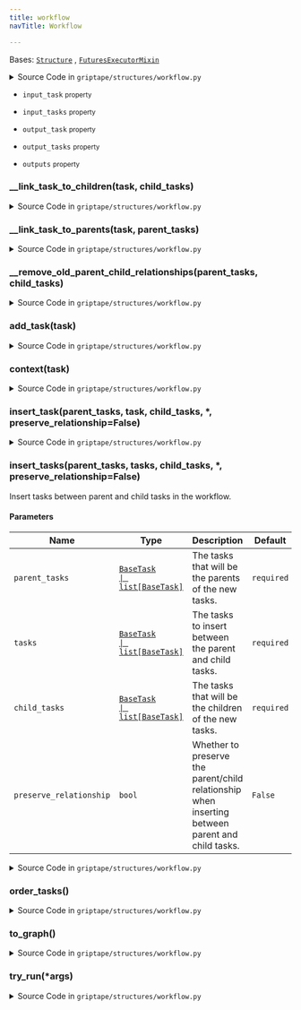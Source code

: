 ```yaml
---
title: workflow
navTitle: Workflow

---
```


<span id="griptape.structures.workflow.Workflow"></span>

Bases:
 [`Structure`](./#griptape.structures.Structure "Structure (griptape.structures.Structure)")
,  [`FuturesExecutorMixin`](../mixins/futures_executor_mixin.mdx#griptape.mixins.futures_executor_mixin.FuturesExecutorMixin "FuturesExecutorMixin (griptape.mixins.futures_executor_mixin.FuturesExecutorMixin)")

<details><summary>Source Code in <code>griptape&#47;structures&#47;workflow.py</code></summary>

```python
@define
class Workflow(Structure, FuturesExecutorMixin):
    @property
    def input_task(self) -> Optional[BaseTask]:
        return self.order_tasks()[0] if self.tasks else None

    @property
    def output_task(self) -> Optional[BaseTask]:
        return self.order_tasks()[-1] if self.tasks else None

    @property
    def input_tasks(self) -> list[BaseTask]:
        return [task for task in self.tasks if not task.parents]

    @property
    def output_tasks(self) -> list[BaseTask]:
        return [task for task in self.tasks if not task.children]

    @property
    def outputs(self) -> list[BaseArtifact]:
        return [task.output for task in self.output_tasks if task.output is not None]

    def add_task(self, task: BaseTask) -> BaseTask:
        if (existing_task := self.try_find_task(task.id)) is not None:
            return existing_task

        task.preprocess(self)

        self._tasks.append(task)

        return task

    def insert_tasks(
        self,
        parent_tasks: BaseTask | list[BaseTask],
        tasks: BaseTask | list[BaseTask],
        child_tasks: BaseTask | list[BaseTask],
        *,
        preserve_relationship: bool = False,
    ) -> list[BaseTask]:
        """Insert tasks between parent and child tasks in the workflow.

        Args:
            parent_tasks: The tasks that will be the parents of the new tasks.
            tasks: The tasks to insert between the parent and child tasks.
            child_tasks: The tasks that will be the children of the new tasks.
            preserve_relationship: Whether to preserve the parent/child relationship when inserting between parent and child tasks.
        """
        if not isinstance(parent_tasks, list):
            parent_tasks = [parent_tasks]
        if not isinstance(tasks, list):
            tasks = [tasks]
        if not isinstance(child_tasks, list):
            child_tasks = [child_tasks]

        for task in tasks:
            self.insert_task(parent_tasks, task, child_tasks, preserve_relationship=preserve_relationship)

        return tasks

    def insert_task(
        self,
        parent_tasks: list[BaseTask],
        task: BaseTask,
        child_tasks: list[BaseTask],
        *,
        preserve_relationship: bool = False,
    ) -> BaseTask:
        task.preprocess(self)

        self.__link_task_to_children(task, child_tasks)

        if not preserve_relationship:
            self.__remove_old_parent_child_relationships(parent_tasks, child_tasks)

        last_parent_index = self.__link_task_to_parents(task, parent_tasks)

        # Insert the new task once, just after the last parent task
        self._tasks.insert(last_parent_index + 1, task)

        return task

    @observable
    def try_run(self, *args) -> Workflow:
        exit_loop = False

        with self.create_futures_executor() as futures_executor:
            while not self.is_finished() and not exit_loop:
                futures_list = {}
                ordered_tasks = self.order_tasks()

                for task in ordered_tasks:
                    if task.can_run():
                        future = futures_executor.submit(with_contextvars(task.run))
                        futures_list[future] = task

                # Wait for all tasks to complete
                for future in futures.as_completed(futures_list):
                    if isinstance(future.result(), ErrorArtifact) and self.fail_fast:
                        exit_loop = True

                        break

            return self

    def context(self, task: BaseTask) -> dict[str, Any]:
        context = super().context(task)

        context.update(
            {
                "task_outputs": self.task_outputs,
                "parent_outputs": task.parent_outputs,
                "parents_output_text": task.parents_output_text,
                "parents": {parent.id: parent for parent in task.parents},
                "children": {child.id: child for child in task.children},
            },
        )

        return context

    def to_graph(self) -> dict[str, set[str]]:
        graph: dict[str, set[str]] = {}

        for key_task in self.tasks:
            graph[key_task.id] = set()

            for value_task in self.tasks:
                if key_task.id in value_task.child_ids:
                    graph[key_task.id].add(value_task.id)

        return graph

    def order_tasks(self) -> list[BaseTask]:
        return [self.find_task(task_id) for task_id in TopologicalSorter(self.to_graph()).static_order()]

    def __link_task_to_children(self, task: BaseTask, child_tasks: list[BaseTask]) -> None:
        for child_task in child_tasks:
            # Link the new task to the child task
            if child_task.id not in task.child_ids:
                task.child_ids.append(child_task.id)
            if task.id not in child_task.parent_ids:
                child_task.parent_ids.append(task.id)

    def __remove_old_parent_child_relationships(
        self,
        parent_tasks: list[BaseTask],
        child_tasks: list[BaseTask],
    ) -> None:
        for parent_task in parent_tasks:
            for child_task in child_tasks:
                # Remove the old parent/child relationship
                if child_task.id in parent_task.child_ids:
                    parent_task.child_ids.remove(child_task.id)
                if parent_task.id in child_task.parent_ids:
                    child_task.parent_ids.remove(parent_task.id)

    def __link_task_to_parents(self, task: BaseTask, parent_tasks: list[BaseTask]) -> int:
        last_parent_index = -1
        for parent_task in parent_tasks:
            # Link the new task to the parent task
            if parent_task.id not in task.parent_ids:
                task.parent_ids.append(parent_task.id)
            if task.id not in parent_task.child_ids:
                parent_task.child_ids.append(task.id)

            try:
                parent_index = self.tasks.index(parent_task)
            except ValueError as exc:
                raise ValueError(f"Parent task {parent_task.id} not found in workflow.") from exc
            else:
                last_parent_index = max(last_parent_index, parent_index)

        return last_parent_index
```

</details>

-   `input_task` <small>property</small>  <span id="griptape.structures.workflow.Workflow.input_task"></span> 

-   `input_tasks` <small>property</small>  <span id="griptape.structures.workflow.Workflow.input_tasks"></span> 

-   `output_task` <small>property</small>  <span id="griptape.structures.workflow.Workflow.output_task"></span> 

-   `output_tasks` <small>property</small>  <span id="griptape.structures.workflow.Workflow.output_tasks"></span> 

-   `outputs` <small>property</small>  <span id="griptape.structures.workflow.Workflow.outputs"></span> 

<span id="griptape.structures.workflow.Workflow.__link_task_to_children"></span>

### \_\_link_task_to_children(task, child_tasks)

<details><summary>Source Code in <code>griptape&#47;structures&#47;workflow.py</code></summary>

```python
def __link_task_to_children(self, task: BaseTask, child_tasks: list[BaseTask]) -> None:
    for child_task in child_tasks:
        # Link the new task to the child task
        if child_task.id not in task.child_ids:
            task.child_ids.append(child_task.id)
        if task.id not in child_task.parent_ids:
            child_task.parent_ids.append(task.id)
```

</details>

<span id="griptape.structures.workflow.Workflow.__link_task_to_parents"></span>

### \_\_link_task_to_parents(task, parent_tasks)

<details><summary>Source Code in <code>griptape&#47;structures&#47;workflow.py</code></summary>

```python
def __link_task_to_parents(self, task: BaseTask, parent_tasks: list[BaseTask]) -> int:
    last_parent_index = -1
    for parent_task in parent_tasks:
        # Link the new task to the parent task
        if parent_task.id not in task.parent_ids:
            task.parent_ids.append(parent_task.id)
        if task.id not in parent_task.child_ids:
            parent_task.child_ids.append(task.id)

        try:
            parent_index = self.tasks.index(parent_task)
        except ValueError as exc:
            raise ValueError(f"Parent task {parent_task.id} not found in workflow.") from exc
        else:
            last_parent_index = max(last_parent_index, parent_index)

    return last_parent_index
```

</details>

<span id="griptape.structures.workflow.Workflow.__remove_old_parent_child_relationships"></span>

### \_\_remove_old_parent_child_relationships(parent_tasks, child_tasks)

<details><summary>Source Code in <code>griptape&#47;structures&#47;workflow.py</code></summary>

```python
def __remove_old_parent_child_relationships(
    self,
    parent_tasks: list[BaseTask],
    child_tasks: list[BaseTask],
) -> None:
    for parent_task in parent_tasks:
        for child_task in child_tasks:
            # Remove the old parent/child relationship
            if child_task.id in parent_task.child_ids:
                parent_task.child_ids.remove(child_task.id)
            if parent_task.id in child_task.parent_ids:
                child_task.parent_ids.remove(parent_task.id)
```

</details>

<span id="griptape.structures.workflow.Workflow.add_task"></span>

### add_task(task)

<details><summary>Source Code in <code>griptape&#47;structures&#47;workflow.py</code></summary>

```python
def add_task(self, task: BaseTask) -> BaseTask:
    if (existing_task := self.try_find_task(task.id)) is not None:
        return existing_task

    task.preprocess(self)

    self._tasks.append(task)

    return task
```

</details>

<span id="griptape.structures.workflow.Workflow.context"></span>

### context(task)

<details><summary>Source Code in <code>griptape&#47;structures&#47;workflow.py</code></summary>

```python
def context(self, task: BaseTask) -> dict[str, Any]:
    context = super().context(task)

    context.update(
        {
            "task_outputs": self.task_outputs,
            "parent_outputs": task.parent_outputs,
            "parents_output_text": task.parents_output_text,
            "parents": {parent.id: parent for parent in task.parents},
            "children": {child.id: child for child in task.children},
        },
    )

    return context
```

</details>

<span id="griptape.structures.workflow.Workflow.insert_task"></span>

### insert_task(parent_tasks, task, child_tasks, \*, preserve_relationship=False)

<details><summary>Source Code in <code>griptape&#47;structures&#47;workflow.py</code></summary>

```python
def insert_task(
    self,
    parent_tasks: list[BaseTask],
    task: BaseTask,
    child_tasks: list[BaseTask],
    *,
    preserve_relationship: bool = False,
) -> BaseTask:
    task.preprocess(self)

    self.__link_task_to_children(task, child_tasks)

    if not preserve_relationship:
        self.__remove_old_parent_child_relationships(parent_tasks, child_tasks)

    last_parent_index = self.__link_task_to_parents(task, parent_tasks)

    # Insert the new task once, just after the last parent task
    self._tasks.insert(last_parent_index + 1, task)

    return task
```

</details>

<span id="griptape.structures.workflow.Workflow.insert_tasks"></span>

### insert_tasks(parent_tasks, tasks, child_tasks, \*, preserve_relationship=False)

Insert tasks between parent and child tasks in the workflow.

#### Parameters

| Name                    | Type                                                                                                                                                      | Description                                                                                           | Default    |
| ----------------------- | --------------------------------------------------------------------------------------------------------------------------------------------------------- | ----------------------------------------------------------------------------------------------------- | ---------- |
| `parent_tasks`          | <a href="../tasks#griptape.tasks.BaseTask" title="BaseTask (griptape.tasks.BaseTask)"><code class="language-python">BaseTask \| list[BaseTask]</code></a> | The tasks that will be the parents of the new tasks.<br/>                                             | `required` |
| `tasks`                 | <a href="../tasks#griptape.tasks.BaseTask" title="BaseTask (griptape.tasks.BaseTask)"><code class="language-python">BaseTask \| list[BaseTask]</code></a> | The tasks to insert between the parent and child tasks.<br/>                                          | `required` |
| `child_tasks`           | <a href="../tasks#griptape.tasks.BaseTask" title="BaseTask (griptape.tasks.BaseTask)"><code class="language-python">BaseTask \| list[BaseTask]</code></a> | The tasks that will be the children of the new tasks.<br/>                                            | `required` |
| `preserve_relationship` | `bool`                                                                                                                                                    | Whether to preserve the parent/child relationship when inserting between parent and child tasks.<br/> | `False`    |

<details><summary>Source Code in <code>griptape&#47;structures&#47;workflow.py</code></summary>

```python
def insert_tasks(
    self,
    parent_tasks: BaseTask | list[BaseTask],
    tasks: BaseTask | list[BaseTask],
    child_tasks: BaseTask | list[BaseTask],
    *,
    preserve_relationship: bool = False,
) -> list[BaseTask]:
    """Insert tasks between parent and child tasks in the workflow.

    Args:
        parent_tasks: The tasks that will be the parents of the new tasks.
        tasks: The tasks to insert between the parent and child tasks.
        child_tasks: The tasks that will be the children of the new tasks.
        preserve_relationship: Whether to preserve the parent/child relationship when inserting between parent and child tasks.
    """
    if not isinstance(parent_tasks, list):
        parent_tasks = [parent_tasks]
    if not isinstance(tasks, list):
        tasks = [tasks]
    if not isinstance(child_tasks, list):
        child_tasks = [child_tasks]

    for task in tasks:
        self.insert_task(parent_tasks, task, child_tasks, preserve_relationship=preserve_relationship)

    return tasks
```

</details>

<span id="griptape.structures.workflow.Workflow.order_tasks"></span>

### order_tasks()

<details><summary>Source Code in <code>griptape&#47;structures&#47;workflow.py</code></summary>

```python
def order_tasks(self) -> list[BaseTask]:
    return [self.find_task(task_id) for task_id in TopologicalSorter(self.to_graph()).static_order()]
```

</details>

<span id="griptape.structures.workflow.Workflow.to_graph"></span>

### to_graph()

<details><summary>Source Code in <code>griptape&#47;structures&#47;workflow.py</code></summary>

```python
def to_graph(self) -> dict[str, set[str]]:
    graph: dict[str, set[str]] = {}

    for key_task in self.tasks:
        graph[key_task.id] = set()

        for value_task in self.tasks:
            if key_task.id in value_task.child_ids:
                graph[key_task.id].add(value_task.id)

    return graph
```

</details>

<span id="griptape.structures.workflow.Workflow.try_run"></span>

### try_run(\*args)

<details><summary>Source Code in <code>griptape&#47;structures&#47;workflow.py</code></summary>

```python
@observable
def try_run(self, *args) -> Workflow:
    exit_loop = False

    with self.create_futures_executor() as futures_executor:
        while not self.is_finished() and not exit_loop:
            futures_list = {}
            ordered_tasks = self.order_tasks()

            for task in ordered_tasks:
                if task.can_run():
                    future = futures_executor.submit(with_contextvars(task.run))
                    futures_list[future] = task

            # Wait for all tasks to complete
            for future in futures.as_completed(futures_list):
                if isinstance(future.result(), ErrorArtifact) and self.fail_fast:
                    exit_loop = True

                    break

        return self
```

</details>
